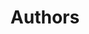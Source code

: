 ---
title: "Authors"
description: "Learn about the authors behind the Astro News."
keywords: ""
blocks:
  - name: "HEADER"
    title: "List of Authors"
    description: "List of authors of the Astro News."
  - name: "ATTENTION"
    description: "These names and images are not real. The images are from Unsplash, used in this project to show how to add authors to articles."
---